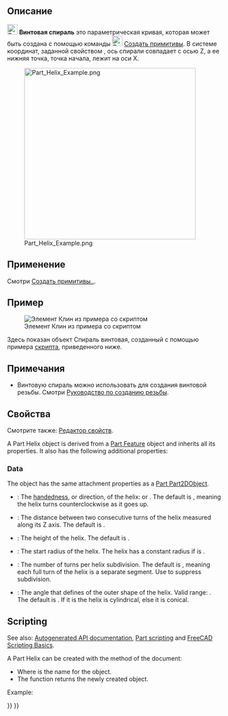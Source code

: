 <languages/>

{{Docnav/ru
|[[Part_Wedge/ru|Клин]]
|[[Part_Spiral/ru|Спираль плоская]]
|[[Part_Workbench/ru|Деталь]]
|IconL=Part_Wedge.svg
|IconR=Part_Spiral.svg
|IconC=Workbench_Part.svg
}}

{{GuiCommand/ru
|Name=Part Helix
|Name/ru=Спираль винтовая
|MenuLocation=Деталь → [[Part_Primitives/ru|Создать примитивы...]] → Спираль винтовая
|Workbenches=[[Part_Workbench/ru|Деталь]],  [[OpenSCAD_Workbench/ru|OpenSCAD]]
|SeeAlso=[[Part_Primitives/ru|Создать примитивы]]
}}

<span id="Description"></span>
== Описание ==

[[Image:Part_Helix.svg|24px]] '''Винтовая спираль''' это параметрическая кривая, которая может быть создана с помощью команды [[Image:Part_Primitives.svg|24px]] [[Part_Primitives/ru|Создать примитивы]]. В системе координат, заданной свойством {{PropertyData|Размещение}}, ось спирали совпадает с осью Z, а ее нижняя точка, точка начала, лежит на оси X.

[[Image:Part_Helix_Example.png|400px]]

<span id="Usage"></span>
== Применение ==

Смотри [[Part_Primitives#Usage/ru|Создать примитивы..]].

<span id="Example"></span>
== Пример ==

[[Image:Part_Helix_Scripting_Example.png|thumb|Элемент Клин из примера со скриптом]]

Здесь показан объект Спираль винтовая, созданный с помощью примера [[#Scripting|скрипта]], приведенного ниже.

<span id="Notes"></span>
== Примечания ==

* Винтовую спираль можно использовать для создания винтовой резьбы. Смотри [[Thread_for_Screw_Tutorial/ru|Руководство по созданию резьбы]].

<span id="Properties"></span>
== Свойства ==

Смотрите также: [[property_editor/ru|Редактор свойств]].

A Part Helix object is derived from a [[Part_Feature|Part Feature]] object and inherits all its properties. It also has the following additional properties:

=== Data ===

{{TitleProperty|Attachment}}

The object has the same attachment properties as a [[Part_Part2DObject#Data|Part Part2DObject]].

{{TitleProperty|Coordinate System}}

* {{PropertyData|Local Coord|Enumeration}}: The [https://en.wikipedia.org/wiki/Screw_thread handedness], or direction, of the helix: {{Value|Right-handed}} or {{Value|Left-handed}}. The default is {{Value|Right-handed}}, meaning the helix turns counterclockwise as it goes up.

{{TitleProperty|Helix}}

* {{PropertyData|Pitch|Length}}: The distance between two consecutive turns of the helix measured along its Z axis. The default is {{Value|1mm}}.
* {{PropertyData|Height|Length}}: The height of the helix. The default is {{Value|2mm}}.
* {{PropertyData|Radius|Length}}: The start radius of the helix. The helix has a constant radius if {{PropertyData|Angle}} is {{Value|0°}}.
* {{PropertyData|Segment Length|QuantityConstraint}}: The number of turns per helix subdivision. The default is {{Value|1}}, meaning each full turn of the helix is a separate segment. Use {{Value|0}} to suppress subdivision.
* {{PropertyData|Angle|Angle}}: The angle that defines of the outer shape of the helix. Valid range: {{Value|-90° &lt; value &lt; 90°}}. The default is {{Value|0°}}. If it is {{Value|0°}} the helix is cylindrical, else it is conical.

== Scripting ==

See also: [https://freecad.github.io/SourceDoc/ Autogenerated API documentation], [[Part_scripting|Part scripting]] and [[FreeCAD_Scripting_Basics|FreeCAD Scripting Basics]].

A Part Helix can be created with the {{Incode|addObject()}} method of the document:

{{Code|code=
helix = FreeCAD.ActiveDocument.addObject("Part::Helix", "myHelix")
}}

* Where {{Incode|"myHelix"}} is the name for the object.
* The function returns the newly created object.

Example:

{{Code|code=
import FreeCAD as App

doc = App.activeDocument()

helix = doc.addObject("Part::Helix", "myHelix")
helix.Pitch = 2
helix.Height = 3
helix.Radius = 4
helix.SegmentLength = 21
helix.Angle = 45
helix.Placement = App.Placement(App.Vector(1, 2, 3), App.Rotation(75, 60, 30))

doc.recompute()
}}


{{Docnav/ru
|[[Part_Wedge/ru|Клин]]
|[[Part_Spiral/ru|Спираль плоская]]
|[[Part_Workbench/ru|Верстак Part]]
|IconL=Part_Wedge.svg
|IconR=Part_Spiral.svg
|IconC=Workbench_Part.svg
}}

{{Part_Tools_navi{{#translation:}}}}
{{Userdocnavi{{#translation:}}}}